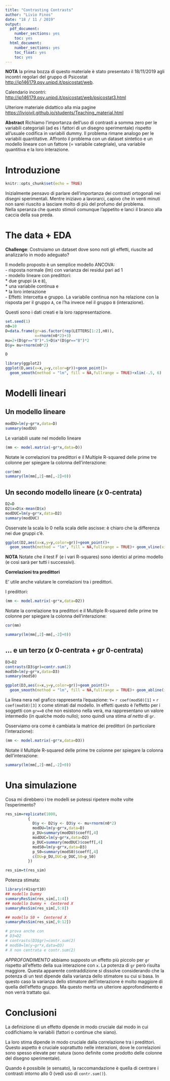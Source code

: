 ---
title: "Contrasting Contrasts"
author: "Livio Finos"
date: "18 / 11 / 2019"
output:
  pdf_document:
    number_sections: yes
    toc: yes
  html_document:
    number_sections: yes
    toc_float: yes
    toc: yes
---

**NOTA** la prima bozza di questo materiale è stato presentato il 18/11/2019 agli incontri regolari del gruppo di Psicostat
<http://ip146179.psy.unipd.it/psicostat/web>.

Calendario incontri:
<http://ip146179.psy.unipd.it/psicostat/web/psicostat3.html>


Ulteriore materiale didattico alla mia pagine <https://livioivil.github.io/students/Teaching_material.html>

**Abstract**
Richiamo l'importanza dell'uso di contrasti a somma zero per le variabili categoriali (ad es i fattori di un disegno sperimentale) rispetto all'usuale codifica in variabili dummy. Il problema rimane analogo per le variabili quantitative. Affronto il problema con un dataset sintetico e un modello lineare con un fattore (= variabile categriale), una variabile quantitiva e la loro interazione.

# Introduzione

```{r setup, message=FALSE,echo=FALSE}
knitr::opts_chunk$set(echo = TRUE)
```

Inizialmente pensavo di parlare dell'importanza dei contrasti ortogonali nei disegni sperimentali. Mentre iniziavo a lavorarci, capivo che in venti minuti non sarei riuscito a lasciare molto di più del profumo del problema.  
Nella speranza che questo stimoli comunque l'appetito e lanci il branco alla caccia della sua preda.


# The data + EDA

**Challenge**: 
Costruiamo un dataset dove sono noti gli effetti, riuscite ad analizzarlo in modo adeguato?


Il modello proposto è un semplice modello ANCOVA:    
- risposta normale (lm) con varianza dei residui pari ad 1    
- modello lineare con predittori:    
   * due gruppi (`A` e `B`),   
   * una variabile continua e   
   * la loro interazione   
- Effetti: Intercetta e gruppo.  La variabile continua non ha relazione con la risposta per il gruppo `A`, ce l'ha invece nel il gruppo `B` (interazione).  

Questi sono i dati creati e la loro rappresentazione.

```{r}
set.seed(1)
n0=10
D=data.frame(gr=as.factor(rep(LETTERS[1:2],n0)),
             x=rnorm(n0*2)+3)
mu=2+(D$gr=="B")*.5+D$x*(D$gr=="B")*2
D$y= mu+rnorm(n0*2)

D

library(ggplot2)
ggplot(D,aes(x=x,y=y,color=gr))+geom_point()+
  geom_smooth(method = "lm", fill = NA,fullrange = TRUE)+xlim(-.5, 6)
```

# Modelli lineari
## Un modello lineare

```{r}
modDU=lm(y~gr*x,data=D)
summary(modDU)
```

Le variabili usate nel modello lineare

```{r}
(mm <- model.matrix(~gr*x,data=D))
```

Notate le correlazioni tra predittori e il Multiple R-squared delle prime tre colonne per spiegare la colonna dell'interazione:

```{r}
cor(mm)
summary(lm(mm[,2]~mm[,-2]+0))
```


## Un secondo modello lineare ($x$ 0-centrata)

```{r}
D2=D
D2$x=D$x-mean(D$x)
modDUC=lm(y~gr*x,data=D2)
summary(modDUC)

```

Osservate la scala lo 0 nella scala delle ascisse:
è chiaro che la differenza nei due gruppi c'è.

```{r}
ggplot(D2,aes(x=x,y=y,color=gr))+geom_point()+
  geom_smooth(method = "lm", fill = NA,fullrange = TRUE)+ geom_vline(xintercept = 0)

```




**NOTA**
Notate che il test F (e i vari R-squares) sono identici al primo modello (e così sarà per tutti i successivi).


**Correlazioni tra predittori**  

E' utile anche valutare le correlazioni tra i predittori.


I predittori:

```{r}
(mm <- model.matrix(~gr*x,data=D2))
```


Notate la correlazione tra predittori e il Multiple R-squared delle prime tre colonne per spiegare la colonna dell'interazione:

```{r}
cor(mm)

summary(lm(mm[,2]~mm[,-2]+0))
```

## ... e un terzo ($x$ 0-centrata + $gr$ 0-centrata)

```{r}
D3=D2
contrasts(D3$gr)=contr.sum(2)
modS0=lm(y~gr*x,data=D3)
summary(modS0)
```

```{r}
ggplot(D3,aes(x=x,y=y,color=gr))+geom_point()+
  geom_smooth(method = "lm", fill = NA,fullrange = TRUE)+ geom_abline(intercept = coef(modS0)[1], slope = coef(modS0)[3])

```

La linea nera nel grafico rappresenta l'equazione:
`Y=` `r coef(modS0)[1]` `+` `r  coef(modS0)[3]` `X`
come stimati dal modello. In effetti questo è l'effetto per i soggetti con `gr==0` che non esistono nella verà, ma rappresentano un valore intermedio (in qualche modo nullo); sono quindi una stima *al netto di* `gr`.


Osserviamo ora come è cambiata la matrice dei predittori (in particolare l'interazione):

```{r}
(mm <- model.matrix(~gr*x,data=D3))
```


Notate il Multiple R-squared delle prime tre colonne per spiegare la colonna dell'interazione:

```{r}
summary(lm(mm[,2]~mm[,-2]+0))
```

# Una simulazione

Cosa mi direbbero i tre modelli se potessi ripetere molte volte l'esperimento?

```{r}
res_sim=replicate(1000,
          {
            D$y <- D2$y <- D3$y <- mu+rnorm(n0*2)
            modDU=lm(y~gr*x,data=D)
            p_DU=summary(modDU)$coeff[,4]
            modDUC=lm(y~gr*x,data=D2)
            p_DUC=summary(modDUC)$coeff[,4]
            modS0=lm(y~gr*x,data=D3)
            p_S0=summary(modS0)$coeff[,4]
            c(DU=p_DU,DUC=p_DUC,S0=p_S0)
          })

res_sim=t(res_sim)
```

Potenza stimata:
```{r}
library(r41sqrt10)
## modello Dummy
summaryResSim(res_sim[,1:4])
## modello Dummy +  Centered X
summaryResSim(res_sim[,5:8])

## modello S0 +  Centered X
summaryResSim(res_sim[,9:12])

# prova anche con 
# D3=D2
# contrasts(D3$gr)=contr.sum(2)
# modS0=lm(y~gr*x,data=D3)
# X non centrata e contr.sum(2)
```

*APPROFONDIMENTO* abbiamo supposto un effetto più piccolo per `gr` rispetto all'effetto della sua interazione con `x`. La potenza di `gr` però risulta  maggiore. Questa apparente contraddizione si dissolve considerando che la potenza di un test dipende dalla varianza dello stimatore su cui si basa. In questo caso la varianza dello stimatore dell'interazione è molto maggiore di quella dell'effetto gruppo. Ma questo merita un ulteriore approfondimento e non verrà trattato qui.


# Conclusioni

La definizione di un effetto dipende in modo cruciale dal modo in cui codifichiamo le variabili (fattori o continue che siano).

La loro stima dipende in modo cruciale dalla correlazione tra i predittori. Questo aspetto è cruciale soprattutto nelle interazioni, dove le correlazioni sono spesso elevate per natura (sono definite come prodotto delle colonne del disegno sperimentale).

Quando è possibile (e sensato), la raccomandazione è quella di centrare i contrasti intorno allo 0 (vedi uso di `contr.sum()`).



